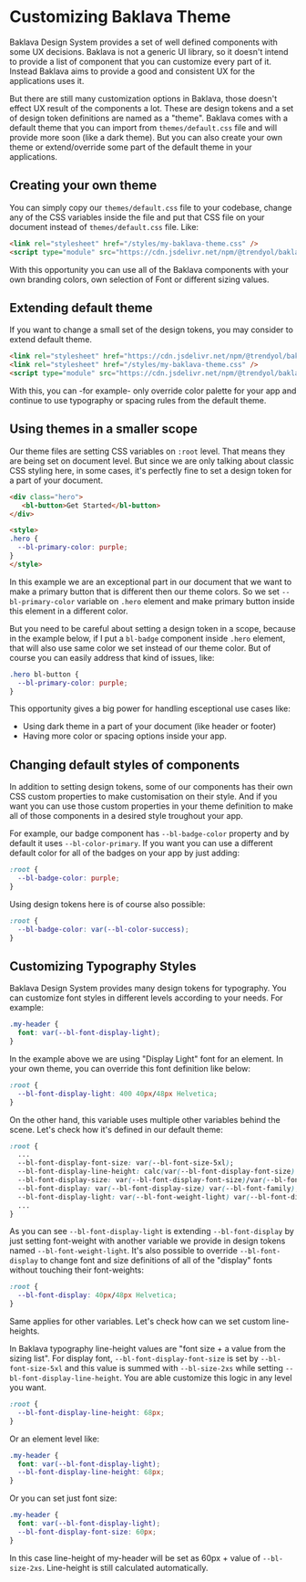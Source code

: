 
<Meta title="Documentation/Customizing Baklava Theme" />

# Customizing Baklava Theme

Baklava Design System provides a set of well defined components with some UX decisions. Baklava is not a generic UI library, so it doesn't intend
to provide a list of component that you can customize every part of it. Instead Baklava aims to provide a good and consistent UX for the applications
uses it.

But there are still many customization options in Baklava, those doesn't effect UX result of the components a lot. These are design tokens and a set of
design token definitions are named as a "theme". Baklava comes with a default theme that you can import from `themes/default.css` file and will provide
more soon (like a dark theme). But you can also create your own theme or extend/override some part of the default theme in your applications.

## Creating your own theme

You can simply copy our `themes/default.css` file to your codebase, change any of the CSS variables inside the file and put that CSS file on your document
instead of `themes/default.css` file. Like:

```html
<link rel="stylesheet" href="/styles/my-baklava-theme.css" />
<script type="module" src="https://cdn.jsdelivr.net/npm/@trendyol/baklava@2.1.0/dist/baklava.js"></script>
```

With this opportunity you can use all of the Baklava components with your own branding colors, own selection of Font or different sizing values.

## Extending default theme

If you want to change a small set of the design tokens, you may consider to extend default theme.

```html
<link rel="stylesheet" href="https://cdn.jsdelivr.net/npm/@trendyol/baklava@2.1.0/dist/themes/default.css" />
<link rel="stylesheet" href="/styles/my-baklava-theme.css" />
<script type="module" src="https://cdn.jsdelivr.net/npm/@trendyol/baklava@2.1.0/dist/baklava.js"></script>
```

With this, you can -for example- only override color palette for your app and continue to use typography or spacing rules from the default theme.

## Using themes in a smaller scope

Our theme files are setting CSS variables on `:root` level. That means they are being set on document level. But since we are only talking about
classic CSS styling here, in some cases, it's perfectly fine to set a design token for a part of your document.

```html
<div class="hero">
   <bl-button>Get Started</bl-button>
</div>

<style>
.hero {
  --bl-primary-color: purple;
}
</style>
```

In this example we are an exceptional part in our document that we want to make a primary button that is different then our theme colors. So we
set `--bl-primary-color` variable on `.hero` element and make primary button inside this element in a different color.

But you need to be careful about setting a design token in a scope, because in the example below, if I put a `bl-badge` component inside `.hero`
element, that will also use same color we set instead of our theme color. But of course you can easily address that kind of issues, like:

```css
.hero bl-button {
  --bl-primary-color: purple;
}
```

This opportunity gives a big power for handling esceptional use cases like:

* Using dark theme in a part of your document (like header or footer)
* Having more color or spacing options inside your app.

## Changing default styles of components

In addition to setting design tokens, some of our components has their own CSS custom properties to make customisation on their style. And if you want
you can use those custom properties in your theme definition to make all of those components in a desired style troughout your app.

For example, our badge component has `--bl-badge-color` property and by default it uses `--bl-color-primary`. If you want you can use a different default
color for all of the badges on your app by just adding:

```css
:root {
  --bl-badge-color: purple;
}
```

Using design tokens here is of course also possible:

```css
:root {
  --bl-badge-color: var(--bl-color-success);
}
```

## Customizing Typography Styles

Baklava Design System provides many design tokens for typography. You can customize font styles in different levels according to your needs. For example:

```css
.my-header {
  font: var(--bl-font-display-light);
}
```

In the example above we are using "Display Light" font for an element. In your own theme, you can override this font definition like below:

```css
:root {
  --bl-font-display-light: 400 40px/48px Helvetica;
}
```

On the other hand, this variable uses multiple other variables behind the scene. Let's check how it's defined in our default theme:

```css
:root {
  ...
  --bl-font-display-font-size: var(--bl-font-size-5xl);
  --bl-font-display-line-height: calc(var(--bl-font-display-font-size) + var(--bl-size-2xs));
  --bl-font-display-size: var(--bl-font-display-font-size)/var(--bl-font-display-line-height);
  --bl-font-display: var(--bl-font-display-size) var(--bl-font-family);
  --bl-font-display-light: var(--bl-font-weight-light) var(--bl-font-display);
  ...
}
```

As you can see `--bl-font-display-light` is extending `--bl-font-display` by just setting font-weight with another variable we provide in design tokens
named `--bl-font-weight-light`. It's also possible to override `--bl-font-display` to change font and size definitions of all of the "display" fonts
without touching their font-weights:

```css
:root {
  --bl-font-display: 40px/48px Helvetica;
}
```

Same applies for other variables. Let's check how can we set custom line-heights.

In Baklava typography line-height values are "font size + a value from the sizing list". For display font, `--bl-font-display-font-size` is set
by `--bl-font-size-5xl` and this value is summed with `--bl-size-2xs` while setting `--bl-font-display-line-height`. You are able customize this
logic in any level you want.

```css
:root {
  --bl-font-display-line-height: 68px;
}
```

Or an element level like:

```css
.my-header {
  font: var(--bl-font-display-light);
  --bl-font-display-line-height: 68px;
}
```

Or you can set just font size:
```css
.my-header {
  font: var(--bl-font-display-light);
  --bl-font-display-font-size: 60px;
}
```

In this case line-height of my-header will be set as 60px + value of `--bl-size-2xs`. Line-height is still calculated automatically.
